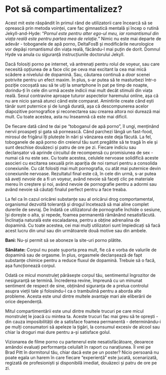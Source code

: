 # Pot să compartimentalizez?

Acest mit este răspândit în primul rând de utilizatorii care încearcă să se oprească prin metoda voinței, care fac gimnastică mentală și încep o rutină Jekyll-and-Hyde: "*Pornul este pentru alter ego-ul meu, iar romantismul din viața reală este pentru partea mea de relație.*" Nimic nu este mai departe de adevăr - toboganele de apă porno, DeltaFosB și modificările neurologice vor depăși romantismul din viața reală, făcându-l mai puțin de dorit. Domnul Hyde va anula cu siguranță instrucțiunile doctorului Jekyll.

Dacă folosiți porno pe internet, vă antrenați pentru rolul de voyeur, sau care necesită opțiunea de a face clic pe ceva mai excitant la cea mai mică scădere a nivelului de dopamină. Sau, căutarea continuă a *doar* scenei potrivite pentru un efect maxim. În plus, s-ar putea să te masturbezi într-o poziție cocoșată sau să te uiți la smartphone în pat pe timp de noapte, dorindu-ți în cele din urmă aceste indicii mai mult decât stimulii din viața reală. Sexul contravine aproape tuturor aspectelor haremului online, așa că nu are nicio șansă atunci când este comparat. Amintirile create când ești tânăr sunt puternice și de lungă durată, așa că descompunerea acelor diapozitive pornografice și reconectarea sau crearea altora noi durează mai mult. Cu toate acestea, asta nu înseamnă că este mai dificil.

De fiecare dată când te dai pe "toboganul de apă porno", îl ungi, menținând nervii proaspeți și gata să pornească. Când parchezi lângă un fast-food, mirosul de frigărui îți plutește în nări și vânzarea este deja făcută. La fel, toboganele de apă porno din creierul tău sunt pregătite să te tragă în ele și sunt deschise douăzeci și patru de ore pe zi. Fiecare indiciu sau declanșator vă aprinde circuitul de recompensă cu promisiunea de sex - numai că nu este sex. Cu toate acestea, celulele nervoase solidifică aceste asocieri cu excitarea sexuală prin apariția de noi ramuri pentru a consolida conexiunile. Cu cât folosiți mai mult pornografia, cu atât mai puternice devin conexiunile nervoase. Rezultatul final este că, în cele din urmă, s-ar putea să aveți *nevoie* de a fi un voyeur, având nevoie să faceți clic pe materiale mereu în creștere și noi, având nevoie de pornografie pentru a adormi sau având nevoie să căutați finalul perfect pentru a face treaba.

La fel ca în cazul oricărei substanțe sau al oricărui drog comportamental, organismul dezvoltă toleranță și drogul încetează să mai aline complet durerile de sevraj. De îndată ce utilizatorul de pornografie închide o sesiune, își dorește o alta, și repede, foamea permanentă rămânând nesatisfăcută. Înclinația naturală este escaladarea, pentru a obține adrenalina de dopamină. Cu toate acestea, cei mai mulți utilizatori sunt împiedicați să facă acest lucru din unul sau din următoarele două motive sau din ambele.

**Bani:** Nu-și permit să se aboneze la site-uri porno plătite.

**Sănătate:** Corpul nu poate suporta prea mult, fie că e vorba de valurile de dopamină sau de orgasme. În plus, orgasmele declanșează de fapt substanțe chimice pentru a reduce fluxul de dopamină. Trebuie să o facă, așa funcționează corpul.

Odată ce micul monstruleț părăsește corpul tău, sentimentul îngrozitor de nesiguranță se termină. Încrederea revine, împreună cu un minunat sentiment de respect de sine, obținând siguranța de a prelua controlul asupra vieții tale și folosindu-l ca o trambulină pentru a aborda alte probleme. Acesta este unul dintre multele avantaje mari ale eliberării de orice dependență.

Mitul compartimentării este unul dintre multele trucuri pe care micul monstruleț le joacă cu mintea ta. Aceste trucuri fac mai greu să te oprești - din cauza imposibilității de a satisface foamea permanentă - determinându-i pe mulți consumatori să apeleze la țigări, la consumul excesiv de alcool sau chiar la droguri mai dure pentru a-și satisface golul.

Vizionarea de filme porno cu partenerul este nesatisfăcătoare, deoarece amândoi evaluați performanța celuilalt în raport cu narațiunea. Îl vrei pe Brad Pitt în dormitorul tău, chiar dacă este pe un poster? Nicio persoană nu poate egala un harem în care fiecare "experiență" este jucată, scenarizată, regizată de profesioniști și disponibilă imediat, douăzeci și patru de ore pe zi.

